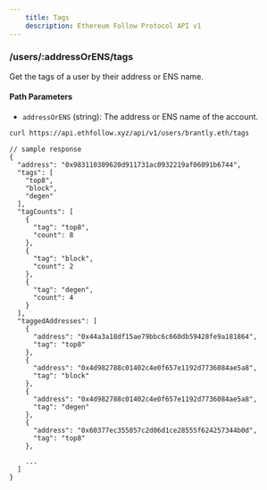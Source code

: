 ```yaml
---
    title: Tags
    description: Ethereum Follow Protocol API v1
---
```


### /users/\:addressOrENS/tags
Get the tags of a user by their address or ENS name. 

#### Path Parameters
- `addressOrENS` (string): The address or ENS name of the account.

```sh
curl https://api.ethfollow.xyz/api/v1/users/brantly.eth/tags
```

```jsonc
// sample response
{
  "address": "0x983110309620d911731ac0932219af06091b6744",
  "tags": [
    "top8",
    "block",
    "degen"
  ],
  "tagCounts": [
    {
      "tag": "top8",
      "count": 8
    },
    {
      "tag": "block",
      "count": 2
    },
    {
      "tag": "degen",
      "count": 4
    }
  ],
  "taggedAddresses": [
    {
      "address": "0x44a3a18df15ae79bbc6c660db59428fe9a181864",
      "tag": "top8"
    },
    {
      "address": "0x4d982788c01402c4e0f657e1192d7736084ae5a8",
      "tag": "block"
    },
    {
      "address": "0x4d982788c01402c4e0f657e1192d7736084ae5a8",
      "tag": "degen"
    },
    {
      "address": "0x60377ec355857c2d06d1ce28555f624257344b0d",
      "tag": "top8"
    },

    ...
  ]
}
```